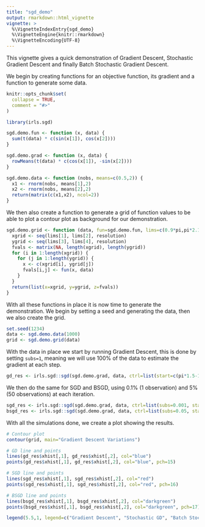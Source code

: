 ```yaml
---
title: "sgd_demo"
output: rmarkdown::html_vignette
vignette: >
  %\VignetteIndexEntry{sgd_demo}
  %\VignetteEngine{knitr::rmarkdown}
  %\VignetteEncoding{UTF-8}
---
```

This vignette gives a quick demonstration of Gradient Descent, Stochastic Gradient Descent and finally Batch Stochastic Gradient Descent.

We begin by creating functions for an objective function, its gradient and a function to generate some data.
```r
knitr::opts_chunk$set(
  collapse = TRUE,
  comment = "#>"
)
```

```r
library(irls.sgd)

sgd.demo.fun <- function (x, data) {
  sum(t(data) * c(sin(x[1]), cos(x[2])))
}

sgd.demo.grad <- function (x, data) {
  rowMeans(t(data) * c(cos(x[1]), -sin(x[2])))
}

sgd.demo.data <- function (nobs, means=c(0.5,2)) {
  x1 <- rnorm(nobs, means[1],2)
  x2 <- rnorm(nobs, means[2],2)
  return(matrix(c(x1,x2), ncol=2))
}
```
We then also create a function to generate a grid of function values to be able to plot a contour plot as background for our demonstration.
```r
sgd.demo.grid <- function (data, fun=sgd.demo.fun, lims=c(0.9*pi,pi*2.1,0,pi*2), resolution=pi/20) {
  xgrid <- seq(lims[1], lims[2], resolution)
  ygrid <- seq(lims[3], lims[4], resolution)
  fvals <- matrix(NA, length(xgrid), length(ygrid))
  for (i in 1:length(xgrid)) {
    for (j in 1:length(ygrid)) {
      x <- c(xgrid[i], ygrid[j])
      fvals[i,j] <- fun(x, data)
    }
  }
  return(list(x=xgrid, y=ygrid, z=fvals))
}
```
With all these functions in place it is now time to generate the demonstration. We begin by setting a seed and generating the data, then we also create the grid.
```r
set.seed(1234)
data <- sgd.demo.data(1000)
grid <- sgd.demo.grid(data)
```
With the data in place we start by running Gradient Descent, this is done by setting `subs=1`, meaning we will use 100% of the data to estimate the gradient at each step.
```r
gd_res <- irls.sgd::sgd(sgd.demo.grad, data, ctrl=list(start=c(pi*1.5-1.5,pi-2.8), alpha=0.25, decay=0.999, maxit=50))
```
We then do the same for SGD and BSGD, using 0.1% (1 observation) and 5% (50 observations) at each iteration.
```r
sgd_res <- irls.sgd::sgd(sgd.demo.grad, data, ctrl=list(subs=0.001, start=c(pi*1.5-1.5,pi+2.8), alpha=0.1, decay=0.999, maxit=300))
bsgd_res <- irls.sgd::sgd(sgd.demo.grad, data, ctrl=list(subs=0.05, start=c(pi*1.5+1.5,pi+2.8), alpha=0.1, decay=0.999, maxit=100))
```
With all the simulations done, we create a plot showing the results.
```r
# Contour plot
contour(grid, main="Gradient Descent Variations")

# GD line and points
lines(gd_res$xhist[,1], gd_res$xhist[,2], col="blue")
points(gd_res$xhist[,1], gd_res$xhist[,2], col="blue", pch=15)

# SGD line and points
lines(sgd_res$xhist[,1], sgd_res$xhist[,2], col="red")
points(sgd_res$xhist[,1], sgd_res$xhist[,2], col="red", pch=16)

# BSGD line and points
lines(bsgd_res$xhist[,1], bsgd_res$xhist[,2], col="darkgreen")
points(bsgd_res$xhist[,1], bsgd_res$xhist[,2], col="darkgreen", pch=17)

legend(5.5,1, legend=c("Gradient Descent", "Stochastic GD", "Batch Stochastic GD"),col=c("blue", "red", "darkgreen"), pch=c(15,16,17))
```
